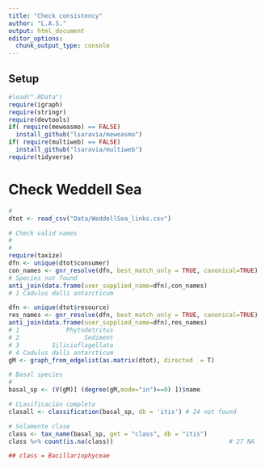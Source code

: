 ```yaml
---
title: "Check consistency"
author: "L.A.S."
output: html_document
editor_options: 
  chunk_output_type: console
---
```


## Setup

```r
#load(".RData")
require(igraph)
require(stringr)
require(devtools)
if( require(meweasmo) == FALSE)
  install_github("lsaravia/meweasmo")
if( require(multiweb) == FALSE)
  install_github("lsaravia/multiweb")
require(tidyverse)


```

# Check Weddell Sea

```r
 
#
dtot <- read_csv("Data/WeddellSea_links.csv")

# Check valid names 
#
#
require(taxize)
dfn <- unique(dtot$consumer)
con_names <- gnr_resolve(dfn, best_match_only = TRUE, canonical=TRUE)
# Species not found
anti_join(data.frame(user_supplied_name=dfn),con_names)
# 1 Cadulus dalli antarcticum

dfn <- unique(dtot$resource)
res_names <- gnr_resolve(dfn, best_match_only = TRUE, canonical=TRUE)
anti_join(data.frame(user_supplied_name=dfn),res_names)
# 1             Phytodetritus
# 2                  Sediment
# 3         Silicioflagellata
# 4 Cadulus dalli antarcticum
gM <- graph_from_edgelist(as.matrix(dtot), directed  = T)

# Basal species
#
basal_sp <- (V(gM)[ (degree(gM,mode="in")==0) ])$name

# CLasificación completa
clasall <- classification(basal_sp, db = 'itis') # 24 not found

# Solamente clase
class <- tax_name(basal_sp, get = "class", db = "itis")
class %>% count(is.na(class))                                # 27 NA

## class = Bacillariophyceae

```
